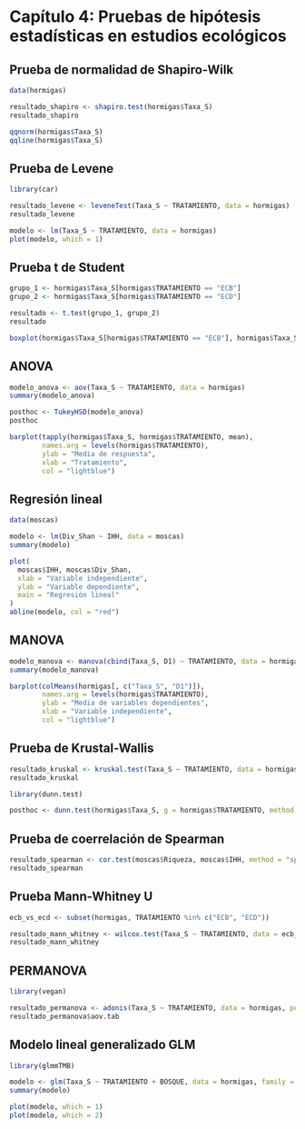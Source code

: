 # Capítulo 4: Pruebas de hipótesis estadísticas en estudios ecológicos

## Prueba de normalidad de Shapiro-Wilk

```r
data(hormigas)

resultado_shapiro <- shapiro.test(hormigas$Taxa_S)
resultado_shapiro
```

```r
qqnorm(hormigas$Taxa_S)
qqline(hormigas$Taxa_S)
```

## Prueba de Levene

```r
library(car)

resultado_levene <- leveneTest(Taxa_S ~ TRATAMIENTO, data = hormigas)
resultado_levene
```

```r
modelo <- lm(Taxa_S ~ TRATAMIENTO, data = hormigas)
plot(modelo, which = 1)
```

## Prueba t de Student

```r
grupo_1 <- hormigas$Taxa_S[hormigas$TRATAMIENTO == "ECB"]
grupo_2 <- hormigas$Taxa_S[hormigas$TRATAMIENTO == "ECD"]

resultado <- t.test(grupo_1, grupo_2)
resultado
```

```r
boxplot(hormigas$Taxa_S[hormigas$TRATAMIENTO == "ECB"], hormigas$Taxa_S[hormigas$TRATAMIENTO == "ECD"])
```

## ANOVA

```r
modelo_anova <- aov(Taxa_S ~ TRATAMIENTO, data = hormigas)
summary(modelo_anova)

posthoc <- TukeyHSD(modelo_anova)
posthoc
```

```r
barplot(tapply(hormigas$Taxa_S, hormigas$TRATAMIENTO, mean),
        names.arg = levels(hormigas$TRATAMIENTO),
        ylab = "Media de respuesta",
        xlab = "Tratamiento",
        col = "lightblue")
```

## Regresión lineal

```r
data(moscas)

modelo <- lm(Div_Shan ~ IHH, data = moscas)
summary(modelo)
```

```r
plot(
  moscas$IHH, moscas$Div_Shan,
  xlab = "Variable independiente",
  ylab = "Variable dependiente",
  main = "Regresión lineal"
)
abline(modelo, col = "red")
```

## MANOVA

```r
modelo_manova <- manova(cbind(Taxa_S, D1) ~ TRATAMIENTO, data = hormigas)
summary(modelo_manova)
```

```r
barplot(colMeans(hormigas[, c("Taxa_S", "D1")]),
        names.arg = levels(hormigas$TRATAMIENTO),
        ylab = "Media de variables dependientes",
        xlab = "Variable independiente",
        col = "lightblue")
```

## Prueba de Krustal-Wallis

```r
resultado_kruskal <- kruskal.test(Taxa_S ~ TRATAMIENTO, data = hormigas)
resultado_kruskal

library(dunn.test)

posthoc <- dunn.test(hormigas$Taxa_S, g = hormigas$TRATAMIENTO, method = "bonferroni")
```

## Prueba de coerrelación de Spearman

```r
resultado_spearman <- cor.test(moscas$Riqueza, moscas$IHH, method = "spearman")
resultado_spearman
```

## Prueba Mann-Whitney U

```r
ecb_vs_ecd <- subset(hormigas, TRATAMIENTO %in% c("ECB", "ECD"))

resultado_mann_whitney <- wilcox.test(Taxa_S ~ TRATAMIENTO, data = ecb_vs_ecd)
resultado_mann_whitney
```

## PERMANOVA

```r
library(vegan)

resultado_permanova <- adonis(Taxa_S ~ TRATAMIENTO, data = hormigas, permutations = 999)
resultado_permanova$aov.tab
```

## Modelo lineal generalizado GLM

```r
library(glmmTMB)

modelo <- glm(Taxa_S ~ TRATAMIENTO + BOSQUE, data = hormigas, family = poisson())
summary(modelo)
```

```r
plot(modelo, which = 1)
plot(modelo, which = 2)
```
